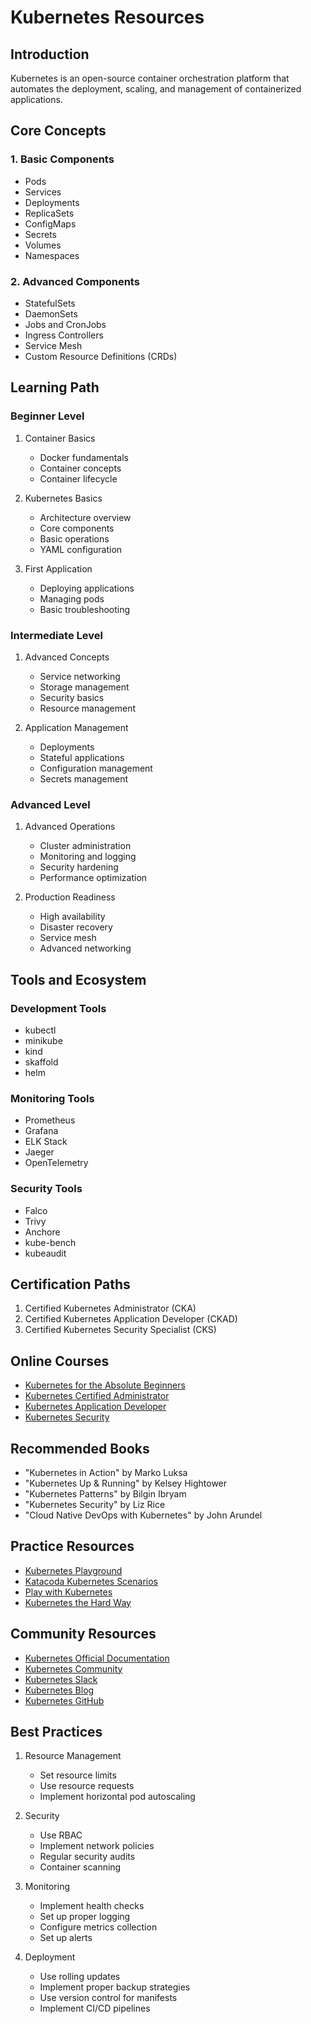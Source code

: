 # Kubernetes Resources

## Introduction
Kubernetes is an open-source container orchestration platform that automates the deployment, scaling, and management of containerized applications.

## Core Concepts

### 1. Basic Components
- Pods
- Services
- Deployments
- ReplicaSets
- ConfigMaps
- Secrets
- Volumes
- Namespaces

### 2. Advanced Components
- StatefulSets
- DaemonSets
- Jobs and CronJobs
- Ingress Controllers
- Service Mesh
- Custom Resource Definitions (CRDs)

## Learning Path

### Beginner Level
1. Container Basics
   - Docker fundamentals
   - Container concepts
   - Container lifecycle

2. Kubernetes Basics
   - Architecture overview
   - Core components
   - Basic operations
   - YAML configuration

3. First Application
   - Deploying applications
   - Managing pods
   - Basic troubleshooting

### Intermediate Level
1. Advanced Concepts
   - Service networking
   - Storage management
   - Security basics
   - Resource management

2. Application Management
   - Deployments
   - Stateful applications
   - Configuration management
   - Secrets management

### Advanced Level
1. Advanced Operations
   - Cluster administration
   - Monitoring and logging
   - Security hardening
   - Performance optimization

2. Production Readiness
   - High availability
   - Disaster recovery
   - Service mesh
   - Advanced networking

## Tools and Ecosystem

### Development Tools
- kubectl
- minikube
- kind
- skaffold
- helm

### Monitoring Tools
- Prometheus
- Grafana
- ELK Stack
- Jaeger
- OpenTelemetry

### Security Tools
- Falco
- Trivy
- Anchore
- kube-bench
- kubeaudit

## Certification Paths
1. Certified Kubernetes Administrator (CKA)
2. Certified Kubernetes Application Developer (CKAD)
3. Certified Kubernetes Security Specialist (CKS)

## Online Courses
- [Kubernetes for the Absolute Beginners](https://www.udemy.com/course/learn-kubernetes/)
- [Kubernetes Certified Administrator](https://www.udemy.com/course/certified-kubernetes-administrator-with-practice-tests/)
- [Kubernetes Application Developer](https://www.udemy.com/course/certified-kubernetes-application-developer/)
- [Kubernetes Security](https://www.udemy.com/course/certified-kubernetes-security-specialist/)

## Recommended Books
- "Kubernetes in Action" by Marko Luksa
- "Kubernetes Up & Running" by Kelsey Hightower
- "Kubernetes Patterns" by Bilgin Ibryam
- "Kubernetes Security" by Liz Rice
- "Cloud Native DevOps with Kubernetes" by John Arundel

## Practice Resources
- [Kubernetes Playground](https://kubernetes.io/docs/tutorials/kubernetes-basics/playground/)
- [Katacoda Kubernetes Scenarios](https://www.katacoda.com/courses/kubernetes)
- [Play with Kubernetes](https://labs.play-with-k8s.com/)
- [Kubernetes the Hard Way](https://github.com/kelseyhightower/kubernetes-the-hard-way)

## Community Resources
- [Kubernetes Official Documentation](https://kubernetes.io/docs/)
- [Kubernetes Community](https://kubernetes.io/community/)
- [Kubernetes Slack](https://slack.k8s.io/)
- [Kubernetes Blog](https://kubernetes.io/blog/)
- [Kubernetes GitHub](https://github.com/kubernetes/kubernetes)

## Best Practices
1. Resource Management
   - Set resource limits
   - Use resource requests
   - Implement horizontal pod autoscaling

2. Security
   - Use RBAC
   - Implement network policies
   - Regular security audits
   - Container scanning

3. Monitoring
   - Implement health checks
   - Set up proper logging
   - Configure metrics collection
   - Set up alerts

4. Deployment
   - Use rolling updates
   - Implement proper backup strategies
   - Use version control for manifests
   - Implement CI/CD pipelines 